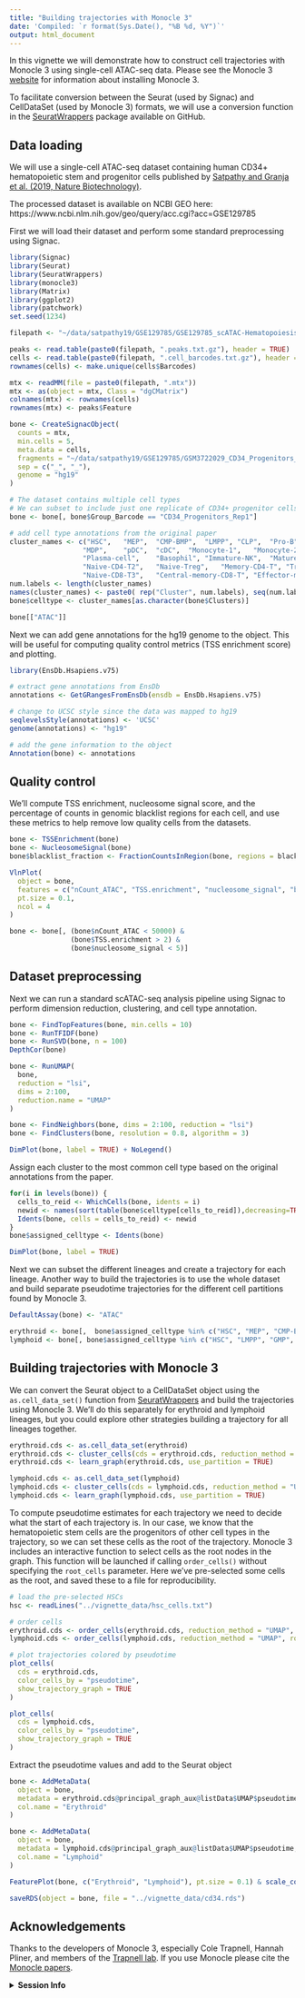 ```yaml
---
title: "Building trajectories with Monocle 3"
date: 'Compiled: `r format(Sys.Date(), "%B %d, %Y")`'
output: html_document
---
```


In this vignette we will demonstrate how to construct cell trajectories with 
Monocle 3 using single-cell ATAC-seq data. Please see the
Monocle 3 [website](https://cole-trapnell-lab.github.io/monocle3/) for 
information about installing Monocle 3.

To facilitate conversion between the Seurat (used by Signac) and CellDataSet
(used by Monocle 3) formats, we will use a conversion function in the 
[SeuratWrappers](https://github.com/satijalab/seurat-wrappers) package available
on GitHub.

## Data loading

We will use a single-cell ATAC-seq dataset containing human CD34+ hematopoietic
stem and progenitor cells published by
[Satpathy and Granja et al. (2019, Nature Biotechnology)](https://doi.org/10.1038/s41587-019-0206-z).

The processed dataset is available on NCBI GEO here:
https://www.ncbi.nlm.nih.gov/geo/query/acc.cgi?acc=GSE129785

First we will load their dataset and perform some standard preprocessing using
Signac.

```r
library(Signac)
library(Seurat)
library(SeuratWrappers)
library(monocle3)
library(Matrix)
library(ggplot2)
library(patchwork)
set.seed(1234)
```

```r
filepath <- "~/data/satpathy19/GSE129785/GSE129785_scATAC-Hematopoiesis-CD34"

peaks <- read.table(paste0(filepath, ".peaks.txt.gz"), header = TRUE)
cells <- read.table(paste0(filepath, ".cell_barcodes.txt.gz"), header = TRUE, stringsAsFactors = FALSE)
rownames(cells) <- make.unique(cells$Barcodes)

mtx <- readMM(file = paste0(filepath, ".mtx"))
mtx <- as(object = mtx, Class = "dgCMatrix")
colnames(mtx) <- rownames(cells)
rownames(mtx) <- peaks$Feature
```

```r
bone <- CreateSignacObject(
  counts = mtx,
  min.cells = 5,
  meta.data = cells,
  fragments = "~/data/satpathy19/GSE129785/GSM3722029_CD34_Progenitors_Rep1_fragments.tsv.gz",
  sep = c("_", "_"),
  genome = "hg19"
)

# The dataset contains multiple cell types
# We can subset to include just one replicate of CD34+ progenitor cells
bone <- bone[, bone$Group_Barcode == "CD34_Progenitors_Rep1"]

# add cell type annotations from the original paper
cluster_names <- c("HSC",	"MEP",	"CMP-BMP",	"LMPP",	"CLP",	"Pro-B",	"Pre-B",	"GMP",
                  "MDP",	"pDC",	"cDC",	"Monocyte-1",	"Monocyte-2",	"Naive-B",	"Memory-B",
                  "Plasma-cell",	"Basophil",	"Immature-NK",	"Mature-NK1",	"Mature-NK2",	"Naive-CD4-T1",
                  "Naive-CD4-T2",	"Naive-Treg",	"Memory-CD4-T",	"Treg",	"Naive-CD8-T1",	"Naive-CD8-T2",
                  "Naive-CD8-T3",	"Central-memory-CD8-T",	"Effector-memory-CD8-T",	"Gamma delta T")
num.labels <- length(cluster_names)
names(cluster_names) <- paste0( rep("Cluster", num.labels), seq(num.labels) )
bone$celltype <- cluster_names[as.character(bone$Clusters)]

bone[["ATAC"]]
```

Next we can add gene annotations for the hg19 genome to the object. This will 
be useful for computing quality control metrics (TSS enrichment score) and 
plotting.

```r
library(EnsDb.Hsapiens.v75)

# extract gene annotations from EnsDb
annotations <- GetGRangesFromEnsDb(ensdb = EnsDb.Hsapiens.v75)

# change to UCSC style since the data was mapped to hg19
seqlevelsStyle(annotations) <- 'UCSC'
genome(annotations) <- "hg19"

# add the gene information to the object
Annotation(bone) <- annotations
```

## Quality control

We'll compute TSS enrichment, nucleosome signal score, and the percentage of 
counts in genomic blacklist regions for each cell, and use these metrics to 
help remove low quality cells from the datasets.

```r
bone <- TSSEnrichment(bone)
bone <- NucleosomeSignal(bone)
bone$blacklist_fraction <- FractionCountsInRegion(bone, regions = blacklist_hg19)
```

```r
VlnPlot(
  object = bone,
  features = c("nCount_ATAC", "TSS.enrichment", "nucleosome_signal", "blacklist_fraction"),
  pt.size = 0.1,
  ncol = 4
)
```

```r
bone <- bone[, (bone$nCount_ATAC < 50000) &
               (bone$TSS.enrichment > 2) & 
               (bone$nucleosome_signal < 5)]
```

## Dataset preprocessing

Next we can run a standard scATAC-seq analysis pipeline using Signac to perform
dimension reduction, clustering, and cell type annotation.

```r
bone <- FindTopFeatures(bone, min.cells = 10)
bone <- RunTFIDF(bone)
bone <- RunSVD(bone, n = 100)
DepthCor(bone)
```

```r
bone <- RunUMAP(
  bone,
  reduction = "lsi",
  dims = 2:100,
  reduction.name = "UMAP"
)
```

```r
bone <- FindNeighbors(bone, dims = 2:100, reduction = "lsi")
bone <- FindClusters(bone, resolution = 0.8, algorithm = 3)
```

```r
DimPlot(bone, label = TRUE) + NoLegend()
```

Assign each cluster to the most common cell type based on the original
annotations from the paper.

```r
for(i in levels(bone)) {
  cells_to_reid <- WhichCells(bone, idents = i)
  newid <- names(sort(table(bone$celltype[cells_to_reid]),decreasing=TRUE))[1]
  Idents(bone, cells = cells_to_reid) <- newid
}
bone$assigned_celltype <- Idents(bone)
```

```r
DimPlot(bone, label = TRUE)
```

Next we can subset the different lineages and create a trajectory for each
lineage. Another way to build the trajectories is to use the whole dataset and 
build separate pseudotime trajectories for the different cell partitions found
by Monocle 3.

```r
DefaultAssay(bone) <- "ATAC"

erythroid <- bone[,  bone$assigned_celltype %in% c("HSC", "MEP", "CMP-BMP")]
lymphoid <- bone[, bone$assigned_celltype %in% c("HSC", "LMPP", "GMP", "CLP", "Pro-B", "pDC", "MDP", "GMP")]
```

## Building trajectories with Monocle 3

We can convert the Seurat object to a CellDataSet object using the
`as.cell_data_set()` function from [SeuratWrappers](https://github.com/satijalab/seurat-wrappers)
and build the trajectories using Monocle 3. We'll do this separately for 
erythroid and lymphoid lineages, but you could explore other strategies building
a trajectory for all lineages together.

```r
erythroid.cds <- as.cell_data_set(erythroid)
erythroid.cds <- cluster_cells(cds = erythroid.cds, reduction_method = "UMAP")
erythroid.cds <- learn_graph(erythroid.cds, use_partition = TRUE)

lymphoid.cds <- as.cell_data_set(lymphoid)
lymphoid.cds <- cluster_cells(cds = lymphoid.cds, reduction_method = "UMAP")
lymphoid.cds <- learn_graph(lymphoid.cds, use_partition = TRUE)
```

To compute pseudotime estimates for each trajectory we need to decide what the
start of each trajectory is. In our case, we know that the hematopoietic stem
cells are the progenitors of other cell types in the trajectory, so we can set
these cells as the root of the trajectory. Monocle 3 includes an interactive 
function to select cells as the root nodes in the graph. This function will be 
launched if calling `order_cells()` without specifying the `root_cells` parameter.
Here we've pre-selected some cells as the root, and saved these to a file for 
reproducibility.

```r
# load the pre-selected HSCs
hsc <- readLines("../vignette_data/hsc_cells.txt")
```

```r
# order cells
erythroid.cds <- order_cells(erythroid.cds, reduction_method = "UMAP", root_cells = hsc)
lymphoid.cds <- order_cells(lymphoid.cds, reduction_method = "UMAP", root_cells = hsc)

# plot trajectories colored by pseudotime
plot_cells(
  cds = erythroid.cds,
  color_cells_by = "pseudotime",
  show_trajectory_graph = TRUE
)

plot_cells(
  cds = lymphoid.cds,
  color_cells_by = "pseudotime",
  show_trajectory_graph = TRUE
)
```

Extract the pseudotime values and add to the Seurat object

```r
bone <- AddMetaData(
  object = bone,
  metadata = erythroid.cds@principal_graph_aux@listData$UMAP$pseudotime,
  col.name = "Erythroid"
)

bone <- AddMetaData(
  object = bone,
  metadata = lymphoid.cds@principal_graph_aux@listData$UMAP$pseudotime,
  col.name = "Lymphoid"
)
```

```r
FeaturePlot(bone, c("Erythroid", "Lymphoid"), pt.size = 0.1) & scale_color_viridis_c()
```

```r
saveRDS(object = bone, file = "../vignette_data/cd34.rds")
```

## Acknowledgements

Thanks to the developers of Monocle 3, especially Cole Trapnell, Hannah Pliner,
and members of the [Trapnell lab](https://cole-trapnell-lab.github.io/). If you
use Monocle please cite the
[Monocle papers](https://cole-trapnell-lab.github.io/monocle3/docs/citations/).

<details>
  <summary>**Session Info**</summary>
  
```r
sessionInfo()
```

</details>
